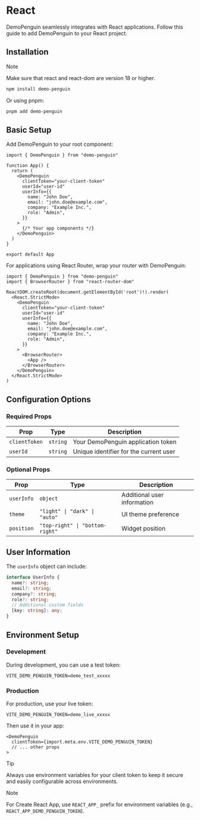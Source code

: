 # React

DemoPenguin seamlessly integrates with React applications. Follow this guide to add DemoPenguin to your React project.

## Installation

> [!NOTE]
>
> Make sure that react and react-dom are version 18 or higher.

```sh npm2yarn
npm install demo-penguin
```

Or using pnpm:
```sh
pnpm add demo-penguin
```

## Basic Setup

Add DemoPenguin to your root component:

```tsx filename="src/App.tsx"
import { DemoPenguin } from "demo-penguin"

function App() {
  return (
    <DemoPenguin
      clientToken="your-client-token"
      userId="user-id"
      userInfo={{
        name: "John Doe",
        email: "john.doe@example.com",
        company: "Example Inc.",
        role: "Admin",
      }}
    >
      {/* Your app components */}
    </DemoPenguin>
  )
}

export default App
```

For applications using React Router, wrap your router with DemoPenguin:

```tsx filename="src/main.tsx"
import { DemoPenguin } from "demo-penguin"
import { BrowserRouter } from "react-router-dom"

ReactDOM.createRoot(document.getElementById('root')!).render(
  <React.StrictMode>
    <DemoPenguin
      clientToken="your-client-token"
      userId="user-id"
      userInfo={{
        name: "John Doe",
        email: "john.doe@example.com",
        company: "Example Inc.",
        role: "Admin",
      }}
    >
      <BrowserRouter>
        <App />
      </BrowserRouter>
    </DemoPenguin>
  </React.StrictMode>
)
```

## Configuration Options

### Required Props

| Prop | Type | Description |
|------|------|-------------|
| `clientToken` | `string` | Your DemoPenguin application token |
| `userId` | `string` | Unique identifier for the current user |

### Optional Props

| Prop | Type | Description |
|------|------|-------------|
| `userInfo` | `object` | Additional user information |
| `theme` | `"light" \| "dark" \| "auto"` | UI theme preference |
| `position` | `"top-right" \| "bottom-right"` | Widget position |

## User Information

The `userInfo` object can include:

```typescript
interface UserInfo {
  name?: string;
  email?: string;
  company?: string;
  role?: string;
  // Additional custom fields
  [key: string]: any;
}
```

## Environment Setup

### Development

During development, you can use a test token:

```env filename=".env"
VITE_DEMO_PENGUIN_TOKEN=demo_test_xxxxx
```

### Production

For production, use your live token:

```env filename=".env.production"
VITE_DEMO_PENGUIN_TOKEN=demo_live_xxxxx
```

Then use it in your app:

```tsx
<DemoPenguin
  clientToken={import.meta.env.VITE_DEMO_PENGUIN_TOKEN}
  // ... other props
>
```

> [!TIP]
>
> Always use environment variables for your client token to keep it secure and easily configurable across environments.

> [!NOTE]
>
> For Create React App, use `REACT_APP_` prefix for environment variables (e.g., `REACT_APP_DEMO_PENGUIN_TOKEN`).
